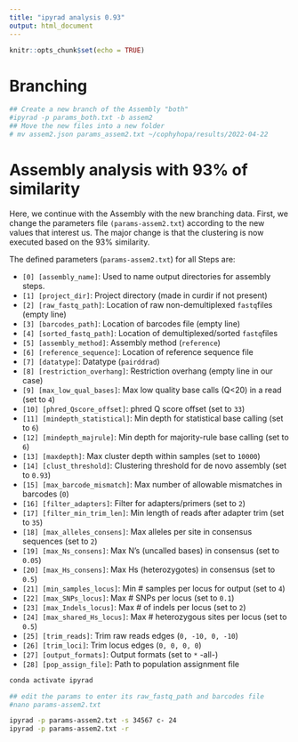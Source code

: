 ```yaml
---
title: "ipyrad analysis 0.93"
output: html_document
---
```


```r
knitr::opts_chunk$set(echo = TRUE)
```

# Branching

```bash

## Create a new branch of the Assembly "both"
#ipyrad -p params_both.txt -b assem2
## Move the new files into a new folder
# mv assem2.json params_assem2.txt ~/cophyhopa/results/2022-04-22
```

# Assembly analysis with 93% of similarity

Here, we continue with the Assembly with the new branching data. First, we change the parameters file `(params-assem2.txt`) according to the new values that interest us. The major change is that the clustering is now executed based on the 93% similarity.

The defined parameters (`params-assem2.txt`) for all Steps are:

-   `[0] [assembly_name]`: Used to name output directories for assembly steps.
-   `[1] [project_dir]`: Project directory (made in curdir if not present)
-   `[2] [raw_fastq_path]`: Location of raw non-demultiplexed `fastq`files (empty line)
-   `[3] [barcodes_path]`: Location of barcodes file (empty line)
-   `[4] [sorted_fastq_path]`: Location of demultiplexed/sorted `fastq`files
-   `[5] [assembly_method]`: Assembly method (`reference`)
-   `[6] [reference_sequence]`: Location of reference sequence file
-   `[7] [datatype]`: Datatype (`pairddrad`)
-   `[8] [restriction_overhang]`: Restriction overhang (empty line in our case)
-   `[9] [max_low_qual_bases]`: Max low quality base calls (Q\<20) in a read (set to `4`)
-   `[10] [phred_Qscore_offset]`: phred Q score offset (set to `33`)
-   `[11] [mindepth_statistical]`: Min depth for statistical base calling (set to `6`)
-   `[12] [mindepth_majrule]`: Min depth for majority-rule base calling (set to `6`)
-   `[13] [maxdepth]`: Max cluster depth within samples (set to `10000`)
-   `[14] [clust_threshold]`: Clustering threshold for de novo assembly (set to `0.93`)
-   `[15] [max_barcode_mismatch]`: Max number of allowable mismatches in barcodes (`0`)
-   `[16] [filter_adapters]`: Filter for adapters/primers (set to `2`)
-   `[17] [filter_min_trim_len]`: Min length of reads after adapter trim (set to `35`)
-   `[18] [max_alleles_consens]`: Max alleles per site in consensus sequences (set to `2`)
-   `[19] [max_Ns_consens]`: Max N's (uncalled bases) in consensus (set to `0.05`)
-   `[20] [max_Hs_consens]`: Max Hs (heterozygotes) in consensus (set to `0.5`)
-   `[21] [min_samples_locus]`: Min \# samples per locus for output (set to `4`)
-   `[22] [max_SNPs_locus]`: Max \# SNPs per locus (set to `0.1`)
-   `[23] [max_Indels_locus]`: Max \# of indels per locus (set to `2`)
-   `[24] [max_shared_Hs_locus]`: Max \# heterozygous sites per locus (set to `0.5`)
-   `[25] [trim_reads]`: Trim raw reads edges (`0, -10, 0, -10`)
-   `[26] [trim_loci]`: Trim locus edges (`0, 0, 0, 0`)
-   `[27] [output_formats]`: Output formats (set to `*` -all-)
-   `[28] [pop_assign_file]`: Path to population assignment file

```bash
conda activate ipyrad

## edit the params to enter its raw_fastq_path and barcodes file
#nano params-assem2.txt

ipyrad -p params-assem2.txt -s 34567 c- 24
ipyrad -p params-assem2.txt -r

```
